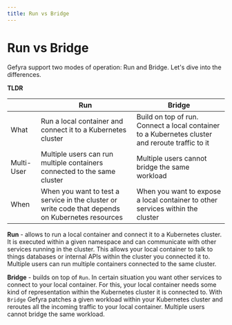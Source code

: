 ```yaml
---
title: Run vs Bridge
---
```


<head>
    <script src="https://cdnjs.cloudflare.com/ajax/libs/svg.js/3.1.2/svg.min.js" integrity="sha512-I+rKw3hArzZIHzrkdELbKqrXfkSvw/h0lW/GgB8FThaBVz2e5ZUlSW8kY8v3q6wq37eybIwyufkEZxe4qSlGcg==" crossorigin="anonymous" referrerpolicy="no-referrer"></script>
</head>



# Run vs Bridge

Gefyra support two modes of operation: Run and Bridge. Let's dive into the differences.

**TLDR**

| | Run | Bridge |
| --- | --- | --- |
| What | Run a local container and connect it to a Kubernetes cluster | Build on top of run. Connect a local container to a Kubernetes cluster and reroute traffic to it |
| Multi-User | Multiple users can run multiple containers connected to the same cluster | Multiple users cannot bridge the same workload |
| When | When you want to test a service in the cluster or write code that depends on Kubernetes resources | When you want to expose a local container to other services within the cluster |

**Run** -  allows to run a local container and connect it to a Kubernetes cluster. It is executed within a given namespace and can communicate
with other services running in the cluster. This allows your local container to talk to things databases or internal APIs within the cluster
you connected it to. Multiple users can run multiple containers connected to the same cluster. 

<Run width="800"/>

**Bridge** - builds on top of `Run`. In certain situation you want other services to connect to your local container. For this, your local container
needs some kind of representation within the Kubernetes cluster it is connected to. With `Bridge` Gefyra patches a given workload within your 
Kubernetes cluster and reroutes all the incoming traffic to your local container. Multiple users cannot bridge the same workload. 

<Bridge width="800"/>
